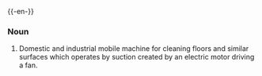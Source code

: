{{-en-}}
===Noun===
#Domestic and industrial mobile machine for cleaning floors and similar surfaces which operates by suction created by an electric motor driving a fan.